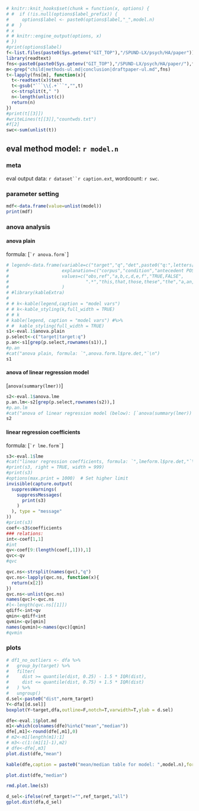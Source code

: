 

```r
# knitr::knit_hooks$set(chunk = function(x, options) {
# #  if (!is.null(options$label_prefix)) {
#     options$label <- paste0(options$label,"_",model.n)
# #  }
# x
# # knitr::engine_output(options, x)
# })
#print(options$label)
f<-list.files(paste0(Sys.getenv("GIT_TOP"),"/SPUND-LX/psych/HA/paper"))
library(readtext)
fns<-paste0(paste0(Sys.getenv("GIT_TOP"),"/SPUND-LX/psych/HA/paper/"),f)
m<-grep("child|methods-ul.md|conclusion|draftpaper-ul.md",fns)
t<-lapply(fns[m], function(x){
  t<-readtext(x)$text
  t<-gsub("```\\{.+```","",t)
  c<-strsplit(t," ")
  n<-length(unlist(c))
  return(n)
})
#print(t[[3]])
#writeLines(t[[3]],"countwds.txt")
#f[2]
swc<-sum(unlist(t))
```

## eval method model: `r model.n`

### meta 
eval output data: `r dataset``r caption.ext`, wordcount: `r swc`.   

### parameter setting

```r
mdf<-data.frame(value=unlist(model))
print(mdf)
```


### anova analysis
#### anova plain
formula: [``` `r anova.form` ```]

```r
# legend<-data.frame(variable=c("target","q","det",paste0("q:",letters[1:6])),
#                    explanation=c("corpus","condition","antecedent POS==DET",rep("query condition",6)),
#                    values=c("obs,ref","a,b,c,d,e,f","TRUE,FALSE",
#                             ".*","this,that,those,these","the","a,an,any,some","my","his,her,their,your")
#                    )
# #library(kableExtra)
# 
# # k<-kable(legend,caption = "model vars")
# # k<-kable_styling(k,full_width = TRUE)
# # k
# kable(legend, caption = "model vars") #%>%
# #  kable_styling(full_width = TRUE)
s1<-eval.1$anova.plain
p.select<-c("target|target:q")
p.an<-s1[grep(p.select,rownames(s1)),]
#p.an
#cat("anova plain, formula: `",anova.form.l$pre.det,"`\n")
s1
```

#### anova of linear regression model
[`anova(summary(lmer))`]

```r



s2<-eval.1$anova.lme
p.an.lm<-s2[grep(p.select,rownames(s2)),]
#p.an.lm
#cat("anova of linear regression model (below): [`anova(summary(lmer))`]\n")
s2
```

#### linear regression coefficients
formula: [``` `r lme.form` ```]

```r
s3<-eval.1$lme
#cat("linear regression coefficients, formula: `",lmeform.l$pre.det,"`\n")
#print(s3, right = TRUE, width = 999)
#print(s3)
#options(max.print = 1000)  # Set higher limit
invisible(capture.output(
  suppressWarnings(
    suppressMessages(
      print(s3)
    )
  ), type = "message"
))
#print(s3)
coef<-s3$coefficients
### relations:
int<-coef[1,1]
#int
qv<-coef[9:(length(coef[,1])),1]
qvc<-qv
#qvc

qvc.ns<-strsplit(names(qvc),"q")
qvc.ns<-lapply(qvc.ns, function(x){
  return(x[2])
})
qvc.ns<-unlist(qvc.ns)
names(qvc)<-qvc.ns
#l<-length(qvc.ns[[1]])
qdiff<-int+qv
qmin<-qdiff<int
qvmin<-qv[qmin]
names(qvmin)<-names(qvc)[qmin]
#qvmin
```

### plots
```r
# df1_no_outliers <- dfa %>%
#   group_by(target) %>%
#   filter(
#     dist >= quantile(dist, 0.25) - 1.5 * IQR(dist),
#     dist <= quantile(dist, 0.75) + 1.5 * IQR(dist)
#   ) %>%
#   ungroup()
d.sel<-paste0("dist",norm_target)
Y<-dfa[[d.sel]]
boxplot(Y~target,dfa,outline=F,notch=T,varwidth=T,ylab = d.sel)

```

```r
dfe<-eval.1$plot.md
m1<-which(colnames(dfe)%in%c("mean","median"))
dfe[,m1]<-round(dfe[,m1],0)
# m2<-m1[length(m1):1]
# m3<-c(1:(m1[1]-1),m2)
# dfe<-dfe[,m3]
plot.dist(dfe,"mean")
```


```r
kable(dfe,caption = paste0("mean/median table for model: ",model.n),format="markdown")
```


```r
plot.dist(dfe,"median")
```

```r
rmd.plot.lme(s3)
```

```r
d_sel<-ifelse(ref_target!="",ref_target,"all")
gplot.dist(dfa,d_sel)
```


